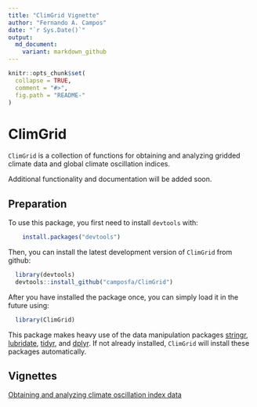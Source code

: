 ```yaml
---
title: "ClimGrid Vignette"
author: "Fernando A. Campos"
date: "`r Sys.Date()`"
output:
  md_document:
    variant: markdown_github
---
```


```r
knitr::opts_chunk$set(
  collapse = TRUE,
  comment = "#>",
  fig.path = "README-"
)
```

# ClimGrid

`ClimGrid` is a collection of functions for obtaining and analyzing gridded climate data and global climate oscillation indices.

Additional functionality and documentation will be added soon.


## Preparation

To use this package, you first need to install `devtools` with:
```r
    install.packages("devtools")
```

Then, you can install the latest development version of `ClimGrid` from github:

```r
  library(devtools)
  devtools::install_github("camposfa/ClimGrid")
```

After you have installed the package once, you can simply load it in the future using:

```r
  library(ClimGrid)
```

This package makes heavy use of the data manipulation packages [stringr](http://cran.r-project.org/package=stringr), [lubridate](http://cran.r-project.org/package=lubridate), [tidyr](http://cran.r-project.org/package=tidyr), and [dplyr](http://cran.r-project.org/package=dplyr). If not already installed, `ClimGrid` will install these packages automatically.

## Vignettes

[Obtaining and analyzing climate oscillation index data](Climate.md)
